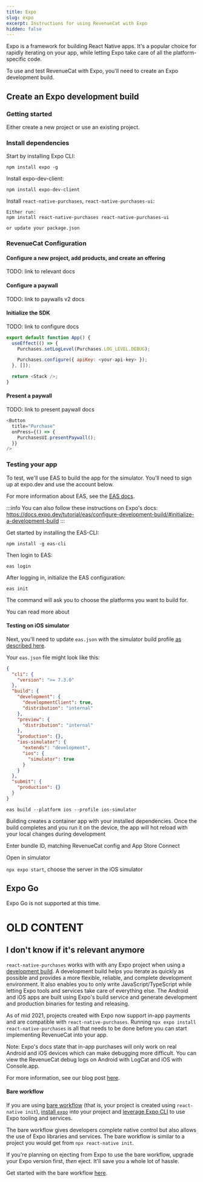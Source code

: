 ```yaml
---
title: Expo
slug: expo
excerpt: Instructions for using RevenueCat with Expo
hidden: false
---
```


Expo is a framework for building React Native apps. It's a popular choice for rapidly iterating on your app, while letting Expo take care of all the platform-specific code.

To use and test RevenueCat with Expo, you'll need to create an Expo development build.

## Create an Expo development build

### Getting started

Either create a new project or use an existing project.

### Install dependencies

Start by installing Expo CLI:

```
npm install expo -g
```

Install expo-dev-client:

```
npm install expo-dev-client
```

Install `react-native-purchases`, `react-native-purchases-ui`:

```
Either run:
npm install react-native-purchases react-native-purchases-ui

or update your package.json
```

### RevenueCat Configuration

#### Configure a new project, add products, and create an offering

TODO: link to relevant docs

#### Configure a paywall

TODO: link to paywalls v2 docs

#### Initialize the SDK

TODO: link to configure docs

```javascript
export default function App() {
  useEffect(() => {
    Purchases.setLogLevel(Purchases.LOG_LEVEL.DEBUG);

    Purchases.configure({ apiKey: <your-api-key> });
  }, []);

  return <Stack />;
}
```

#### Present a paywall

TODO: link to present paywall docs

```javascript
<Button
  title="Purchase"
  onPress={() => {
    PurchasesUI.presentPaywall();
  }}
/>
```

### Testing your app

To test, we'll use EAS to build the app for the simulator. You'll need to sign up at expo.dev and use the account below.

For more information about EAS, see the [EAS docs](https://docs.expo.dev/tutorial/eas/introduction/).

:::info
You can also follow these instructions on Expo's docs: https://docs.expo.dev/tutorial/eas/configure-development-build/#initialize-a-development-build
:::

Get started by installing the EAS-CLI:

```
npm install -g eas-cli
```

Then login to EAS:

```
eas login
```

After logging in, initialize the EAS configuration:

```
eas init
```

The command will ask you to choose the platforms you want to build for.

You can read more about

#### Testing on iOS simulator

Next, you'll need to update `eas.json` with the simulator build profile [as described here](https://docs.expo.dev/tutorial/eas/ios-development-build-for-simulators/).

Your `eas.json` file might look like this:

```json
{
  "cli": {
    "version": ">= 7.3.0"
  },
  "build": {
    "development": {
      "developmentClient": true,
      "distribution": "internal"
    },
    "preview": {
      "distribution": "internal"
    },
    "production": {},
    "ios-simulator": {
      "extends": "development",
      "ios": {
        "simulator": true
      }
    }
  },
  "submit": {
    "production": {}
  }
}
```

`eas build --platform ios --profile ios-simulator`

Building creates a container app with your installed dependencies. Once the build completes and you run it on the device, the app will hot reload with your local changes during development

Enter bundle ID, matching RevenueCat config and App Store Connect

Open in simulator

`npx expo start`, choose the server in the iOS simulator

## Expo Go

Expo Go is not supported at this time.

# OLD CONTENT

## I don't know if it's relevant anymore

`react-native-purchases` works with with any Expo project when using a [development build](https://docs.expo.dev/workflow/overview/#development-builds). A development build helps you iterate as quickly as possible and provides a more flexible, reliable, and complete development environment. It also enables you to only write JavaScript/TypeScript while letting Expo tools and services take care of everything else. The Android and iOS apps are built using Expo's build service and generate development and production binaries for testing and releasing.

As of mid 2021, projects created with Expo now support in-app payments and are compatible with `react-native-purchases`. Running `npx expo install react-native-purchases` is all that needs to be done before you can start implementing RevenueCat into your app.

Note: Expo's docs state that in-app purchases will only work on real Android and iOS devices which can make debugging more difficult. You can view the RevenueCat debug logs on Android with LogCat and iOS with Console.app.

For more information, see our blog post [here](https://www.revenuecat.com/blog/in-app-puchase-expo-managed-workflow/).

#### Bare workflow

If you are using [bare workflow](https://docs.expo.dev/bare/overview/) (that is, your project is created using `react-native init`), [install `expo`](https://docs.expo.dev/bare/installing-expo-modules/) into your project and [leverage Expo CLI](https://docs.expo.dev/bare/using-expo-cli/) to use Expo tooling and services.

The bare workflow gives developers complete native control but also allows the use of Expo libraries and services. The bare workflow is similar to a project you would get from `npx react-native init`.

If you're planning on ejecting from Expo to use the bare workflow, upgrade your Expo version first, _then_ eject. It'll save you a whole lot of hassle.

Get started with the bare workflow [here](https://docs.expo.dev/bare/overview/).
